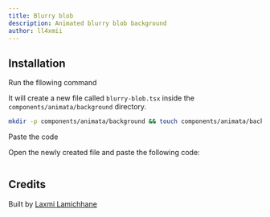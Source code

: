 ```yaml
---
title: Blurry blob
description: Animated blurry blob background
author: ll4xmii
---
```


<ComponentPreview name="background-blurry-blob--docs" />

## Installation

<Steps>
<Step>Run the fllowing command</Step>

It will create a new file called `blurry-blob.tsx` inside the `components/animata/background` directory.

```bash
mkdir -p components/animata/background && touch components/animata/background/blurry-blob.tsx
```

<Step>Paste the code</Step>

Open the newly created file and paste the following code:

```jsx file=<rootDir>/animata/background/blurry-blob.tsx

```

</Steps>

## Credits

Built by [Laxmi Lamichhane](https://github.com/llaxmi)
